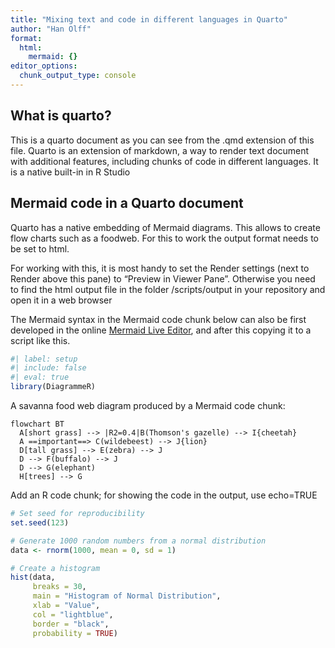 ```yaml
---
title: "Mixing text and code in different languages in Quarto"
author: "Han Olff"
format:   
  html:
    mermaid: {}
editor_options: 
  chunk_output_type: console
---
```


## What is quarto?
This is a quarto document as you can see from the .qmd extension of this file. Quarto is an extension of markdown, a way to render text document with additional features, including chunks of code in different languages. It is a native built-in in R Studio 


## Mermaid code in a Quarto document 
Quarto has a native embedding of Mermaid diagrams. This allows to create flow charts such as a foodweb. For this to work the output format needs to be set to html.

For working with this, it is most handy to set the Render settings (next to Render above this pane) to "Preview in Viewer Pane". Otherwise you need to find the html output file in the folder /scripts/output in your repository and open it in a web browser

The Mermaid syntax in the Mermaid code chunk below can also be first developed in the online [Mermaid Live Editor](https://mermaid.live/), and after this copying it to a script like this. 

```r
#| label: setup 
#| include: false
#| eval: true
library(DiagrammeR)
```
A savanna food web diagram produced by a Mermaid code chunk: 
```mermaid
flowchart BT
  A[short grass] --> |R2=0.4|B(Thomson's gazelle) --> I{cheetah}
  A ==important==> C(wildebeest) --> J{lion}
  D[tall grass] --> E(zebra) --> J
  D --> F(buffalo) --> J
  D --> G(elephant)
  H[trees] --> G
```
Add an R code chunk; for showing the code in the output, use echo=TRUE
```r
# Set seed for reproducibility
set.seed(123)

# Generate 1000 random numbers from a normal distribution
data <- rnorm(1000, mean = 0, sd = 1)

# Create a histogram
hist(data, 
     breaks = 30, 
     main = "Histogram of Normal Distribution", 
     xlab = "Value", 
     col = "lightblue", 
     border = "black", 
     probability = TRUE)
```
